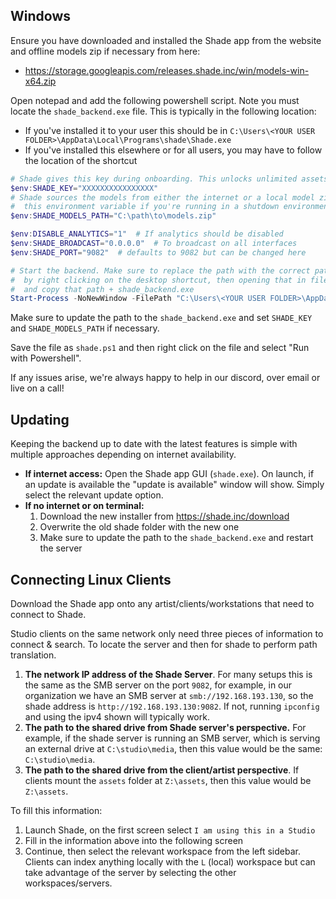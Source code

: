 ## Windows

Ensure you have downloaded and installed the Shade app from the website and offline models zip if necessary from here:
- https://storage.googleapis.com/releases.shade.inc/win/models-win-x64.zip

Open notepad and add the following powershell script. Note you must locate the `shade_backend.exe` file. This is typically in the following location:
- If you've installed it to your user this should be in `C:\Users\<YOUR USER FOLDER>\AppData\Local\Programs\shade\Shade.exe`
- If you've installed this elsewhere or for all users, you may have to follow the location of the shortcut

```powershell
# Shade gives this key during onboarding. This unlocks unlimited assets and enables broadcasting on all interfaces.
$env:SHADE_KEY="XXXXXXXXXXXXXXXX"
# Shade sources the models from either the internet or a local model zip if there is not internet. Make sure to set
#  this environment variable if you're running in a shutdown environment.
$env:SHADE_MODELS_PATH="C:\path\to\models.zip"

$env:DISABLE_ANALYTICS="1"  # If analytics should be disabled
$env:SHADE_BROADCAST="0.0.0.0"  # To broadcast on all interfaces
$env:SHADE_PORT="9082"  # defaults to 9082 but can be changed here

# Start the backend. Make sure to replace the path with the correct path to the backend executable. This can typically be found
#  by right clicking on the desktop shortcut, then opening that in file explorer. Open the folder and navigate to the resources/extraResources/server folder
#  and copy that path + shade_backend.exe
Start-Process -NoNewWindow -FilePath "C:\Users\<YOUR USER FOLDER>\AppData\Local\Programs\shade\resources\extraResources\server\shade_backend.exe"
```

Make sure to update the path to the `shade_backend.exe` and set `SHADE_KEY` and `SHADE_MODELS_PATH` if necessary.

Save the file as `shade.ps1` and then right click on the file and select "Run with Powershell".

If any issues arise, we're always happy to help in our discord, over email or live on a call!

## Updating

Keeping the backend up to date with the latest features is simple with multiple approaches depending on internet availability.

- **If internet access:** Open the Shade app GUI (`shade.exe`). On launch, if an update is available the "update is available" window will show. Simply select the relevant update option.
- **If no internet or on terminal:**
  1. Download the new installer from https://shade.inc/download
  2. Overwrite the old shade folder with the new one
  3. Make sure to update the path to the `shade_backend.exe` and restart the server


## Connecting Linux Clients
Download the Shade app onto any artist/clients/workstations that need to connect to Shade.

Studio clients on the same network only need three pieces of information to connect & search. To locate the server and then for shade to perform path translation.

1. **The network IP address of the Shade Server**. For many setups this is the same as the SMB server on the port `9082`, for example, in our organization we have an SMB server at `smb://192.168.193.130`, so the shade address is `http://192.168.193.130:9082`. If not, running `ipconfig` and using the ipv4 shown will typically work.
2. **The path to the shared drive from Shade server's perspective.** For example, if the shade server is running an SMB server, which is serving an external drive at `C:\studio\media`, then this value would be the same: `C:\studio\media`.
3. **The path to the shared drive from the client/artist perspective**. If clients mount the `assets` folder at `Z:\assets`, then this value would be `Z:\assets`.

To fill this information:

1) Launch Shade, on the first screen select `I am using this in a Studio`
2) Fill in the information above into the following screen
3) Continue, then select the relevant workspace from the left sidebar. Clients can index anything locally with the `L` (local) workspace but can take advantage of the server by selecting the other workspaces/servers.
